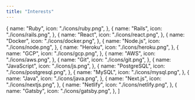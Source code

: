 ```yaml
---
title: "Interests"
---
```


  {
    name: "Ruby",
    icon: "./icons/ruby.png",
  },
  {
    name: "Rails",
    icon: "./icons/rails.png",
  },
  {
    name: "React",
    icon: "./icons/react.png",
  },
  {
    name: "Docker",
    icon: "./icons/docker.png",
  },
  {
    name: "Node.js",
    icon: "./icons/node.png",
  },
  {
    name: "Heroku",
    icon: "./icons/heroku.png",
  },
  {
    name: "GCP",
    icon: "./icons/gcp.png",
  },
  {
    name: "AWS",
    icon: "./icons/aws.png",
  },
  {
    name: "Git",
    icon: "./icons/git.png",
  },
  {
    name: "JavaScript",
    icon: "./icons/js.png",
  },
  {
    name: "PostgreSQL",
    icon: "./icons/postgresql.png",
  },
  {
    name: "MySQL",
    icon: "./icons/mysql.png",
  },
  {
    name: "Java",
    icon: "./icons/java.png",
  },
  {
    name: "Next.js",
    icon: "./icons/nextjs.png",
  },
  {
    name: "Netlify",
    icon: "./icons/netlify.png",
  },
  {
    name: "Gatsby",
    icon: "./icons/gatsby.png",
  },
]
